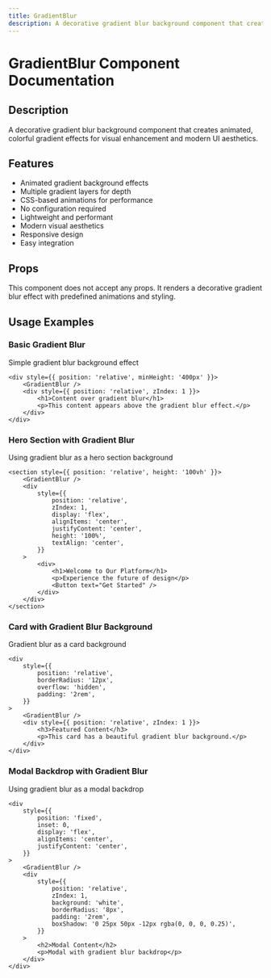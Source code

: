 ```yaml
---
title: GradientBlur
description: A decorative gradient blur background component that creates animated, colorful gradient effects for visual enhancement and modern UI aesthetics.
---
```


# GradientBlur Component Documentation

## Description

A decorative gradient blur background component that creates animated, colorful gradient effects for visual enhancement and modern UI aesthetics.

## Features

- Animated gradient background effects
- Multiple gradient layers for depth
- CSS-based animations for performance
- No configuration required
- Lightweight and performant
- Modern visual aesthetics
- Responsive design
- Easy integration

## Props

This component does not accept any props. It renders a decorative gradient blur effect with predefined animations and styling.

## Usage Examples

### Basic Gradient Blur

Simple gradient blur background effect

```tsx
<div style={{ position: 'relative', minHeight: '400px' }}>
    <GradientBlur />
    <div style={{ position: 'relative', zIndex: 1 }}>
        <h1>Content over gradient blur</h1>
        <p>This content appears above the gradient blur effect.</p>
    </div>
</div>
```

### Hero Section with Gradient Blur

Using gradient blur as a hero section background

```tsx
<section style={{ position: 'relative', height: '100vh' }}>
    <GradientBlur />
    <div
        style={{
            position: 'relative',
            zIndex: 1,
            display: 'flex',
            alignItems: 'center',
            justifyContent: 'center',
            height: '100%',
            textAlign: 'center',
        }}
    >
        <div>
            <h1>Welcome to Our Platform</h1>
            <p>Experience the future of design</p>
            <Button text="Get Started" />
        </div>
    </div>
</section>
```

### Card with Gradient Blur Background

Gradient blur as a card background

```tsx
<div
    style={{
        position: 'relative',
        borderRadius: '12px',
        overflow: 'hidden',
        padding: '2rem',
    }}
>
    <GradientBlur />
    <div style={{ position: 'relative', zIndex: 1 }}>
        <h3>Featured Content</h3>
        <p>This card has a beautiful gradient blur background.</p>
    </div>
</div>
```

### Modal Backdrop with Gradient Blur

Using gradient blur as a modal backdrop

```tsx
<div
    style={{
        position: 'fixed',
        inset: 0,
        display: 'flex',
        alignItems: 'center',
        justifyContent: 'center',
    }}
>
    <GradientBlur />
    <div
        style={{
            position: 'relative',
            zIndex: 1,
            background: 'white',
            borderRadius: '8px',
            padding: '2rem',
            boxShadow: '0 25px 50px -12px rgba(0, 0, 0, 0.25)',
        }}
    >
        <h2>Modal Content</h2>
        <p>Modal with gradient blur backdrop</p>
    </div>
</div>
```
